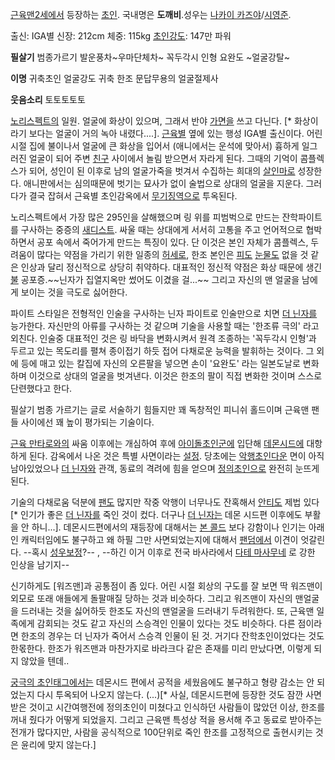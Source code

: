 [[근육맨2세]]에서 등장하는 [[초인]]. 국내명은 '''도깨비'''.성우는 [[나카이 카즈야]]/[[시영준]].

출신: IGA별
신장: 212cm
체중: 115kg
[[초인강도]]: 147만 파워

'''필살기'''
범종가르기
발운풍차~우마단체차~
꼭두각시 인형
요완도 ~얼굴강탈~

'''이명'''
귀축초인
얼굴강도 귀축 한조
문답무용의 얼굴절제사

'''웃음소리'''
토토토토토

[[노리스펙트]]의 일원. 얼굴에 화상이 있으며, 그래서 반야 [[가면]]을 쓰고 다닌다. [* 화상이라기 보다는 얼굴이 거의 녹아 내렸다....]. 
[[근육별]] 옆에 있는 행성 IGA별 출신이다. 어린 시절 집에 불이나서 얼굴에 큰 화상을 입어서 (애니에서는 운석에 맞아서) 흉하게 일그러진 얼굴이 되어 주변 [[친구]] 사이에서 놀림 받으면서 자라게 된다. 그때의 기억이 콤플렉스가 되어, 성인이 된 이후로 남의 얼굴가죽을 벗겨서 수집하는 희대의 [[살인마]]로 성장한다. 애니판에서는 심의때문에 벗기는 묘사가 없이 술법으로 상대의 얼굴을 지운다. 그러다가 결국 잡혀서 근육별 초인감옥에서 [[무기징역]]으로 투옥된다.

노리스펙트에서 가장 많은 295인을 살해했으며 링 위를 피범벅으로 만드는 잔학파이트를 구사하는 중증의 [[새디스트]]. 싸울 때는 상대에게 서서히 고통을 주고 언어적으로 협박하면서 공포 속에서 죽어가게 만드는 특징이 있다. 단 이것은 본인 자체가 콤플렉스, 두려움이 많다는 약점을 가리기 위한 일종의 [[허세]]로, 한조 본인은 [[피]]도 [[눈물]]도 없을 것 같은 인상과 달리 정신적으로 상당히 취약하다. 대표적인 정신적 약점은 화상 때문에 생긴 [[불]] 공포증.~~닌자가 집열지옥만 썼어도 이겼을 걸...~~ 그리고 자신의 맨 얼굴을 남에게 보이는 것을 극도로 싫어한다.

파이트 스타일은 전형적인 인술을 구사하는 닌자 파이트로 인술만으로 치면 [[더 닌자]]를 능가한다. 자신만의 아류를 구사하는 것 같으며 기술을 사용할 때는 '한조류 극의' 라고 외친다. 인술중 대표적인 것은 링 바닥을 변화시켜서 원격 조종하는 '꼭두각시 인형'과 두르고 있는 목도리를 펼쳐 종이접기 하듯 접어 다채로운 능력을 발휘하는 것이다. 그 외에 등에 매고 있는 칼집에 자신의 오른팔을 넣으면 손이 '요완도' 라는 일본도날로 변화하며 이것으로 상대의 얼굴을 벗겨낸다. 이것은 한조의 팔이 직접 변화한 것이며 스스로 단련했다고 한다.

필살기 범종 가르기는 글로 서술하기 힘들지만 꽤 독창적인 피니쉬 홀드이며 근육맨 팬들 사이에선 꽤 높이 평가되는 기술이다.

[[근육 만타로]]와의 싸움 이후에는 개심하여 후에 [[아이돌초인군]]에 입단해 [[데몬시드]]에 대항하게 된다. 감옥에서 나온 것은 특별 사면이라는 [[설정]]. 당초에는 [[악행초인]]다운 면이 아직 남아있었으나 [[더 닌자]]와 관객, 동료의 격려에 힘을 얻으며 [[정의초인]]으로 완전히 눈뜨게 된다.

기술의 다채로움 덕분에 [[팬]]도 많지만 작중 악행이 너무나도 잔혹해서 [[안티]]도 제법 있다[* 인기가 좋은 [[더 닌자]]를 죽인 것이 컸다. 더구나 [[더 닌자]]는 데몬 시드편 이후에도 부활을 안 하니...]. 데몬시드편에서의 재등장에 대해서는 [[본 콜드]] 보다 강함이나 인기는 아래인 캐릭터임에도 불구하고 왜 하필 그만 사면되었는지에 대해서 [[팬덤]]에서 이견이 엇갈린다. --혹시 [[성우보정]]?-- , --하긴 이거 이후로 전국 바사라에서 [[다테 마사무네]] 로 강한 인상을 남기지--

신기하게도 [워즈맨]과 공통점이 좀 있다. 어린 시절 회상의 구도를 잘 보면 딱 워즈맨이 외모로 또래 애들에게 돌팔매질 당하는 것과 비슷하다. 그리고 워즈맨이 자신의 맨얼굴을 드러내는 것을 싫어하듯 한조도 자신의 맨얼굴을 드러내기 두려워한다. 또, 근육맨 일족에게 감회되는 것도 같고 자신의 스승격인 인물이 있다는 것도 비슷하다. 다른 점이라면 한조의 경우는 더 닌자가 죽어서 스승격 인물이 된 것. 거기다 잔학초인이었다는 것도 한몫한다. 한조가 워즈맨과 마찬가지로 바라크다 같은 존재를 미리 만났다면, 이렇게 되지 않았을 텐데..

[[궁극의 초인태그]]에서는 데몬시드 편에서 공적을 세웠음에도 불구하고 형량 감소는 안 되었는지 다시 투옥되어 나오지 않는다. (...)[* 사실, 데몬시드편에 등장한 것도 잠깐 사면 받은 것이고 시간여행전에 정의초인이 미쳤다고 인식하던 사람들이 많았던 이상, 한조를 꺼내 줬다가 어떻게 되었을지. 그리고 근육맨 특성상 적을 용서해 주고 동료로 받아주는 전개가 많다지만, 사람을 공식적으로 100단위로 죽인 한조를 고정적으로 출현시키는 것은 윤리에 맞지 않는다.]
